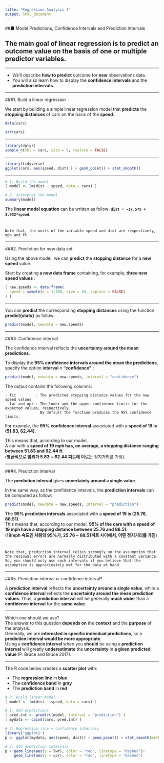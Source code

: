 ```yaml
---
title: "Regression Analysis 4"
output: html_document
---
```


##■ Model Predictions, Confidence Intervals and Prediction Intervals

The **main goal** of **linear regression** is to **predict** an outcome value on the basis of one or multiple **predictor variables**.
---

---

+ We’ll describe **how to predict** outcome for **new** observations data.  
+ You will also learn how to display the **confidence intervals** and the **prediction intervals**.

---

###1. Build a linear regression

We start by building a simple linear regression model that **predicts** the **stopping distances** of cars on the basis of the **speed**.

```r

data(cars)

str(cars)
```

---

```r

library(dplyr)
sample_n(tbl = cars, size = 5, replace = FALSE)
```

---

```r

library(tidyverse)
ggplot(cars, aes(speed, dist) ) + geom_point() + stat_smooth()
```

---

```r

# 1. Build the model
( model <- lm(dist ~ speed, data = cars) )

# 2. interpret the model
summary(model)
```

The **linear model equation** can be written as follow: **`dist = -17.579 + 3.932*speed`**.

#
    Note that, the units of the variable speed and dist are respectively, mph and ft.

---

###2. Prediction for new data set

Using the above model, we can **predict** the **stopping distance** for a **new speed** value.

Start by creating **a new data frame** containing, for example, **three new speed values** :

```r

( new.speeds <- data.frame(
  speed = sample(x = 1:100, size = 50, replace = FALSE)
) )
```

---

You can **predict** the corresponding **stopping distances** using the function **predict{stats}** as follow:

```r

predict(model, newdata = new.speeds)
```

---

###3. Confidence interval

The confidence interval reflects the **uncertainty around the mean predictions**. 

To display the **95% confidence intervals around the mean the predictions**,  
specify the option **interval = "confidence"** :

```r

predict(model, newdata = new.speeds, interval = "confidence")
```

The output contains the following columns:

    - fit         : The predicted stopping distance values for the new speed values
    - lwr and upr : The lower and the upper confidence limits for the expected values, respectively. 
                    By default the function produces the 95% confidence limits.

For example, the **95% confidence interval** associated with a **speed of 19 is (51.83, 62.44)**.

This means that, according to our model,  
A car with a **speed of 19 mph has, on average, a stopping distance ranging between 51.83 and 62.44 ft**.  
(**평균적으로 범위가 5.83 ~ 62.44 피트에 이르는** 정지거리를 가짐).

---

###4. Prediction interval

The **prediction interval** gives **uncertainty around a single value**. 

In the same way, as the confidence intervals, the **prediction intervals** can be computed as follow:

```r

predict(model, newdata = new.speeds, interval = "prediction")
```

The **95% prediction intervals** associated with a **speed of 19 is (25.76, 88.51)**.  
This means that, according to our model, **95% of the cars with a speed of 19 mph have a stopping distance between 25.76 and 88.51**.  
(**19mph 속도인 차량의 95%가, 25.76 ~ 88.51피트 사이에서, 어떤 정지거리를 가짐**)

#
    Note that, prediction interval relies strongly on the assumption that the residual errors are normally distributed with a constant variance. So, you should only use such intervals if you believe that the assumption is approximately met for the data at hand.

---

###5. Prediction interval or confidence interval?

A **prediction interval** reflects the **uncertainty around a single value**, while a **confidence interval** reflects the **uncertainty around the mean prediction values**. Thus, a **prediction interval** will be generally **much wider** than a **confidence interval** for the **same value**.

---

Which one should we use?  
The answer to this question **depends on** the **context** and the **purpose** of the analysis.  
Generally, we are **interested in specific individual predictions**, so a **prediction interval would be more appropriate**.  
Using a **confidence interval** when you **should** be using a **prediction interval** will greatly **underestimate** the **uncertainty** in **a given predicted value** (P. Bruce and Bruce 2017).

---

The R code below creates a **scatter plot** with:

  - The **regression line** in **blue**
  - The **confidence band** in **gray**
  - The **prediction band** in **red**
  
```r

# 0. Build linear model 
( model <- lm(dist ~ speed, data = cars) )

# 1. Add predictions 
( pred.int <- predict(model, interval = "prediction") )
( mydata <- cbind(cars, pred.int) )

# 2. Regression line + confidence intervals
library("ggplot2")
p <- ggplot(mydata, aes(speed, dist)) + geom_point() + stat_smooth(method = lm)

# 3. Add prediction intervals
p + geom_line(aes(y = lwr), color = "red", linetype = "dashed")+
    geom_line(aes(y = upr), color = "red", linetype = "dashed")
```

